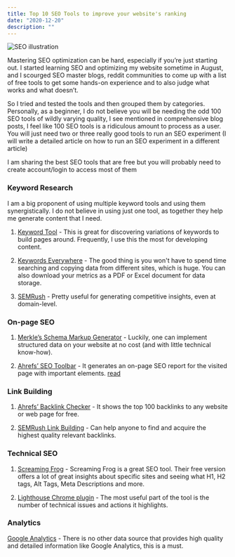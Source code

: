 ```yaml
---
title: Top 10 SEO Tools to improve your website's ranking
date: "2020-12-20"
description: ""
---
```


![SEO illustration](./SEO.jpg)

Mastering SEO optimization can be hard, especially if you’re just starting out. I started learning SEO and optimizing my website sometime in August, and I scourged SEO master blogs, reddit communities to come up with a list of free tools to get some hands-on experience and to also judge what works and what doesn’t.

So I tried and tested the tools and then grouped them by categories. Personally, as a beginner, I do not believe you will be needing the odd 100 SEO tools of wildly varying quality, I see mentioned in comprehensive blog posts, I feel like 100 SEO tools is a ridiculous amount to process as a user. You will just need two or three really good tools to run an SEO experiment (I will write a detailed article on how to run an SEO experiment in a different article)

I am sharing the best SEO tools that are free but you will probably need to create account/login to access most of them

### Keyword Research

I am a big proponent of using multiple keyword tools and using them synergistically. I do not believe in using just one tool, as together they help me generate content that I need.

1. [Keyword Tool](https://keywordtool.io/) -
This is great for discovering variations of keywords to build pages around. Frequently, I use this the most for developing content.

2. [Keywords Everywhere](https://keywordseverywhere.com/) -
The good thing is you won't have to spend time searching and copying data from different sites, which is huge. You can also download your metrics as a PDF or Excel document for data storage.

3. [SEMRush](https://www.semrush.com/features/keyword-research/) -
Pretty useful for generating competitive insights, even at domain-level.

### On-page SEO

1. [Merkle’s Schema Markup Generator](https://technicalseo.com/tools/schema-markup-generator/) -
Luckily, one can implement structured data on your website at no cost (and with little technical know-how). 

2. [Ahrefs’ SEO Toolbar](https://ahrefs.com/seo-toolbar) -
It generates an on-page SEO report for the visited page with important elements. [read](https://ahrefs.com/blog/ahrefs-seo-toolbar-whats-new/)

### Link Building

1. [Ahrefs’ Backlink Checker](https://ahrefs.com/backlink-checker) - 
It shows the top 100 backlinks to any website or web page for free.

2. [SEMRush Link Building](https://www.semrush.com/link_building/) -
Can help anyone to find and acquire the highest quality relevant backlinks. 

### Technical SEO

1. [Screaming Frog](https://www.screamingfrog.co.uk/seo-spider/) -
Screaming Frog is a great SEO tool. Their free version offers a lot of great insights about specific sites and seeing what H1, H2 tags, Alt Tags, Meta Descriptions and more.

2. [Lighthouse Chrome plugin](https://chrome.google.com/webstore/detail/lighthouse/blipmdconlkpinefehnmjammfjpmpbjk?hl=en) - 
The most useful part of the tool is the number of technical issues and actions it highlights.

### Analytics
[Google Analytics](https://analytics.google.com/) -
There is no other data source that provides high quality and detailed information like Google Analytics, this is a must.


